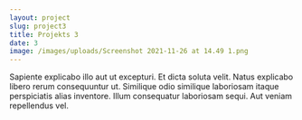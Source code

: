 ```yaml
---
layout: project
slug: project3
title: Projekts 3
date: 3
image: /images/uploads/Screenshot 2021-11-26 at 14.49 1.png
---
```


Sapiente explicabo illo aut ut excepturi. Et dicta soluta velit. Natus explicabo libero rerum consequuntur ut. Similique odio similique laboriosam itaque perspiciatis alias inventore. Illum consequatur laboriosam sequi. Aut veniam repellendus vel.

